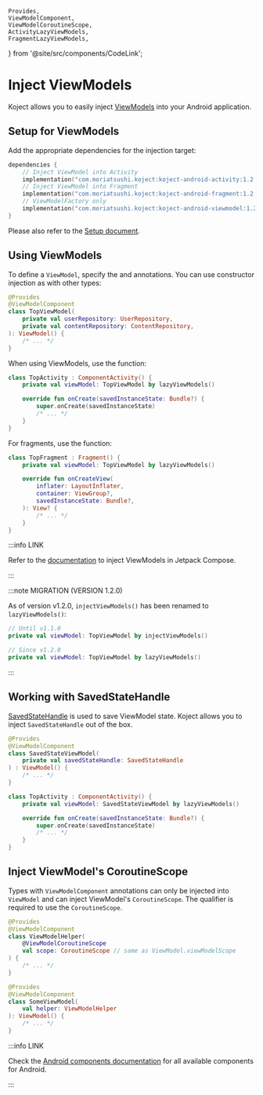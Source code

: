     Provides,
    ViewModelComponent,
    ViewModelCoroutineScope,
    ActivityLazyViewModels,
    FragmentLazyViewModels,
} from '@site/src/components/CodeLink';

# Inject ViewModels
Koject allows you to easily inject [ViewModels](https://developer.android.com/reference/androidx/lifecycle/ViewModel) into your Android application.

## Setup for ViewModels
Add the appropriate dependencies for the injection target:

```kotlin
dependencies {
    // Inject ViewModel into Activity
    implementation("com.moriatsushi.koject:koject-android-activity:1.2.0")
    // Inject ViewModel into Fragment
    implementation("com.moriatsushi.koject:koject-android-fragment:1.2.0")
    // ViewModelFactory only
    implementation("com.moriatsushi.koject:koject-android-viewmodel:1.2.0")
}
```

Please also refer to the [Setup document](/docs/setup).

## Using ViewModels
To define a `ViewModel`, specify the <ViewModelComponent/> and <Provides/> annotations.
You can use constructor injection as with other types:

```kotlin
@Provides
@ViewModelComponent
class TopViewModel(
    private val userRepository: UserRepository,
    private val contentRepository: ContentRepository,
): ViewModel() {
    /* ... */
}
```

When using ViewModels, use the <ActivityLazyViewModels/> function:

```kotlin
class TopActivity : ComponentActivity() {
    private val viewModel: TopViewModel by lazyViewModels()

    override fun onCreate(savedInstanceState: Bundle?) {
        super.onCreate(savedInstanceState)
        /* ... */
    }
}
```

For fragments, use the <FragmentLazyViewModels/> function:

```kotlin
class TopFragment : Fragment() {
    private val viewModel: TopViewModel by lazyViewModels()

    override fun onCreateView(
        inflater: LayoutInflater,
        container: ViewGroup?,
        savedInstanceState: Bundle?,
    ): View? {
        /* ... */
    }
}
```

:::info LINK

Refer to the [documentation](/docs/compose/viewmodel) to inject ViewModels in Jetpack Compose.

:::

:::note MIGRATION (VERSION 1.2.0)

As of version v1.2.0, `injectViewModels()` has been renamed to `lazyViewModels()`:

```kotlin
// Until v1.1.0
private val viewModel: TopViewModel by injectViewModels()

// Since v1.2.0
private val viewModel: TopViewModel by lazyViewModels()
```
:::

## Working with SavedStateHandle
[SavedStateHandle](https://developer.android.com/reference/androidx/lifecycle/SavedStateHandle) is used to save ViewModel state.
Koject allows you to inject `SavedStateHandle` out of the box.

```kotlin
@Provides
@ViewModelComponent
class SavedStateViewModel(
    private val savedStateHandle: SavedStateHandle
) : ViewModel() {
    /* ... */
}
```
```kotlin
class TopActivity : ComponentActivity() {
    private val viewModel: SavedStateViewModel by lazyViewModels()

    override fun onCreate(savedInstanceState: Bundle?) {
        super.onCreate(savedInstanceState)
        /* ... */
    }
}
```

## Inject ViewModel's CoroutineScope
Types with `ViewModelComponent` annotations can only be injected into `ViewModel` and can inject ViewModel's `CoroutineScope`.
The <ViewModelCoroutineScope/> qualifier is required to use the `CoroutineScope`.

```kotlin
@Provides
@ViewModelComponent
class ViewModelHelper(
    @ViewModelCoroutineScope
    val scope: CoroutineScope // same as ViewModel.viewModelScope
) {
    /* ... */
}

@Provides
@ViewModelComponent
class SomeViewModel(
    val helper: ViewModelHelper
): ViewModel() {
    /* ... */
}
```

:::info LINK

Check the [Android components documentation](/docs/android/components) for all available components for Android.

:::
